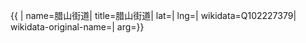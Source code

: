 {{ {{{1|PRC admin/showdata}}}|
name=腊山街道|
title=腊山街道|
lat=|
lng=|
wikidata=Q102227379|
wikidata-original-name=|
arg={{{arg|}}}}}
